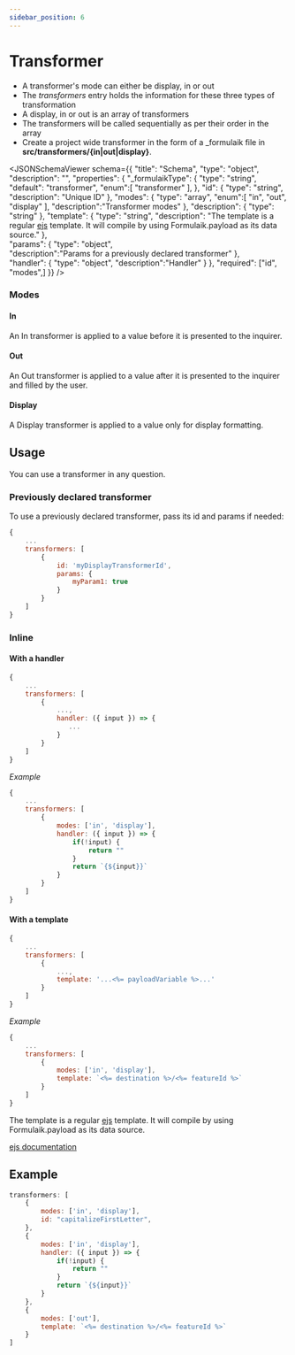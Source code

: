 ```yaml
---
sidebar_position: 6
---
```



# Transformer

- A transformer's mode can either be display, in or out
- The <i>transformers</i> entry holds the information for these three types of transformation
- A display, in or out is an array of transformers
- The transformers will be called sequentially as per their order in the array
- Create a project wide transformer in the form of a _formulaik file in <b>src/transformers/{in|out|display}</b>.


<JSONSchemaViewer schema={{
    	"title": "Schema",
    	"type": "object",
        "description": "",
    	"properties": {
    		"_formulaikType": {
    			"type": "string",
                "default": "transformer",
                "enum":[
                    "transformer"
                ],
    		},
            "id": {
    			"type": "string",
                "description": "Unique ID"
    		},
    		"modes": {
    			"type": "array",
                "enum":[
                    "in",
                    "out",
                    "display"
                ],
                "description":"Transformer modes"
    		},
            "description": {
    			"type": "string"
    		},
            "template": {
    			"type": "string",
                "description": "The template is a regular [ejs](https://ejs.co) template. It will compile by using Formulaik.payload as its data source."
    		},        
            "params": {
    			"type": "object",                
                "description":"Params for a previously declared transformer"
    		},                        
            "handler": {
    			"type": "object",
                "description":"Handler"
    		}
    	},
    	"required": ["id", "modes",]
    }} />


### Modes
#### In
An In transformer is applied to a value before it is presented to the inquirer.
#### Out
An Out transformer is applied to a value after it is presented to the inquirer and filled by the user.
#### Display
A Display transformer is applied to a value only for display formatting.


## Usage
You can use a transformer in any question.

### Previously declared transformer
To use a previously declared transformer, pass its id and params if needed:

```js
{
    ...
    transformers: [
        {
            id: 'myDisplayTransformerId',
            params: {
                myParam1: true
            }
        }
    ]
}
```



### Inline

#### With a handler
```js
{
    ...
    transformers: [
        {
            ...,
            handler: ({ input }) => {
               ...
            }
        }
    ]
}
```

*Example*
```js
{
    ...
    transformers: [
        {
            modes: ['in', 'display'],
            handler: ({ input }) => {
                if(!input) {
                    return ""
                }
                return `{${input}}`
            }
        }
    ]
}
```

#### With a template

```js
{
    ...
    transformers: [
        {
            ...,
            template: '...<%= payloadVariable %>...'
        }
    ]
}
```

*Example*
```js
{
    ...
    transformers: [
        {
            modes: ['in', 'display'],
            template: `<%= destination %>/<%= featureId %>`
        }
    ]
}
```

The template is a regular [ejs](https://ejs.co) template. 
It will compile by using Formulaik.payload as its data source.

[ejs documentation](https://ejs.co/#docs)


## Example
```js
transformers: [
    {
        modes: ['in', 'display'],
        id: "capitalizeFirstLetter",
    },
    {
        modes: ['in', 'display'],
        handler: ({ input }) => {
            if(!input) {
                return ""
            }
            return `{${input}}`
        }
    },
    {
        modes: ['out'],
        template: `<%= destination %>/<%= featureId %>`
    }
]

```